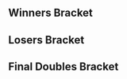 {{DISPLAYTITLE:Saints Gaming Live: ''Melee'' Doubles Bracket}}{{SetGame|melee}}
{{tabs static
|name1=Overview
|link1=Saints Gaming Live/Melee
|name2=Singles Pools
|link2=Saints Gaming Live/Melee/Singles Pools
|name3=Singles Bracket
|link3=Saints Gaming Live/Melee/Singles Bracket
|name4=Doubles Pools
|link4=Saints Gaming Live/Melee/Doubles Pools
|name5=Doubles Bracket
|link5=Saints Gaming Live/Melee/Doubles Bracket
|This=5
}}
==Winners Bracket==
{{2SEDoublesBracket
|R1=Winners Semis
|r1m1t1p1=Hungrybox |r1m1t1p1flag=us
|r1m1t1p2=Mew2King |r1m1t1p2flag=us |r1m1t1score=3
|r1m1t2p1=Ryan Ford |r1m1t2p1flag=ca
|r1m1t2p2=RaynEX |r1m1t2p2flag=ca |r1m1t2score=0
|r1m1win=1
|r1m1t1p1char1=jigglypuff |r1m1t1p1stock1=2 |r1m1t1p2char1=sheik |r1m1t1p2stock1=1
|r1m1t2p1char1=fox |r1m1t2p1stock1=0 |r1m1t2p2char1=fox |r1m1t2p2stock1=0 |r1m1win1=1 |r1m1stage1=Final Destination
|r1m1t1p1char2=jigglypuff |r1m1t1p1stock2=1 |r1m1t1p2char2=sheik |r1m1t1p2stock2=3
|r1m1t2p1char2=falco |r1m1t2p1stock2=0 |r1m1t2p2char2=fox |r1m1t2p2stock2=0 |r1m1win2=1 |r1m1stage2=Final Destination
|r1m1t1p1char3=jigglypuff |r1m1t1p1stock3=1 |r1m1t1p2char3=sheik |r1m1t1p2stock3=2
|r1m1t2p1char3=sheik |r1m1t2p1stock3=0 |r1m1t2p2char3=fox |r1m1t2p2stock3=0 |r1m1win3=1 |r1m1stage3=Final Destination
|r1m1date=
|r1m1details={{BracketMatchDetails|reddit=|comment=|vod=https://youtu.be/OVCTzrGHfa8}}
}}
{{2SEDoublesBracket
|hideroundtitles=true
|r1m1t1p1=Prince Abu |r1m1t1p1flag=us
|r1m1t1p2=Duck |r1m1t1p2flag=us |r1m1t1score=3
|r1m1t2p1=n0ne |r1m1t2p1flag=ni
|r1m1t2p2=Professor Pro |r1m1t2p2flag=gb |r1m1t2score=2
|r1m1win=1
|r1m1t1p1char1=jigglypuff |r1m1t1p1stock1=0 |r1m1t1p2char1=samus |r1m1t1p2stock1=0
|r1m1t2p1char1=cf |r1m1t2p1stock1=1 |r1m1t2p2char1=fox |r1m1t2p2stock1=1 |r1m1win1=2 |r1m1stage1=Battlefield
|r1m1t1p1char2=jigglypuff |r1m1t1p1stock2=1 |r1m1t1p2char2=samus |r1m1t1p2stock2=1
|r1m1t2p1char2=cf |r1m1t2p1stock2=0 |r1m1t2p2char2=fox |r1m1t2p2stock2=0 |r1m1win2=1 |r1m1stage2=Dream Land
|r1m1t1p1char3=jigglypuff |r1m1t1p1stock3=2 |r1m1t1p2char3=samus |r1m1t1p2stock3=2
|r1m1t2p1char3=cf |r1m1t2p1stock3=0 |r1m1t2p2char3=fox |r1m1t2p2stock3=0 |r1m1win3=1 |r1m1stage3=Final Destination
|r1m1t1p1char4=jigglypuff |r1m1t1p1stock4=0 |r1m1t1p2char4=samus |r1m1t1p2stock4=0
|r1m1t2p1char4=cf |r1m1t2p1stock4=1 |r1m1t2p2char4=fox |r1m1t2p2stock4=1 |r1m1win4=2 |r1m1stage4=Pokémon Stadium
|r1m1t1p1char5=jigglypuff |r1m1t1p1stock5=1 |r1m1t1p2char5=samus |r1m1t1p2stock5=1
|r1m1t2p1char5=cf |r1m1t2p1stock5=0 |r1m1t2p2char5=fox |r1m1t2p2stock5=0 |r1m1win5=1 |r1m1stage5=Battlefield
|r1m1date=
|r1m1details={{BracketMatchDetails|reddit=|comment=|vod=https://youtu.be/n8a_fVMozZI}}
}}
==Losers Bracket==
{{12DEDoublesLBracketSmwA
|tourneylink=Saints Gaming Live/Melee
|tourneyname=Saints Gaming Live
|l1placement=9-12
|l2placement=7-8
|l3placement=5-6
|column-width=150

<!-- ROUND 1 -->
|l1m1t1p1=Nightmare |l1m1t1p1flag=ca
|l1m1t1p2=Westballz |l1m1t1p2flag=us |l1m1t1score=2
|l1m1t2p1=Sevan |l1m1t2p1flag=ca
|l1m1t2p2=slickah |l1m1t2p2flag=ca |l1m1t2score=0
|l1m1win=1
|l1m1t1p1char1=marth |l1m1t1p1stock1=3 |l1m1t1p2char1=fox |l1m1t1p2stock1=3
|l1m1t2p1char1=fox |l1m1t2p1stock1=0 |l1m1t2p2char1=falco |l1m1t2p2stock1=0 |l1m1win1=1 |l1m1stage1=Dream Land
|l1m1t1p1char2=marth |l1m1t1p1stock2=1 |l1m1t1p2char2=fox |l1m1t1p2stock2=1
|l1m1t2p1char2=fox |l1m1t2p1stock2=0 |l1m1t2p2char2=falco |l1m1t2p2stock2=0 |l1m1win2=1 |l1m1stage2=Dream Land
|l1m1date=
|l1m1details={{BracketMatchDetails|reddit=|comment=|vod=https://youtu.be/7Qsx0A5v1gY}}

|l1m2t1p1=Ginger |l1m2t1p1flag=us
|l1m2t1p2=Beach |l1m2t1p2flag=us |l1m2t1score=2
|l1m2t2p1=Soda |l1m2t2p1flag=ca
|l1m2t2p2=Movement |l1m2t2p2flag=ca |l1m2t2score=1
|l1m2win=1
|l1m2t1p1char1=fox |l1m2t1p1stock1=1 |l1m2t1p2char1=falco |l1m2t1p2stock1=2
|l1m2t2p1char1=ic |l1m2t2p1stock1=0 |l1m2t2p2char1=peach |l1m2t2p2stock1=0 |l1m2win1=1 |l1m2stage1=Pokémon Stadium
|l1m2t1p1char2=fox |l1m2t1p1stock2=0 |l1m2t1p2char2=falco |l1m2t1p2stock2=0
|l1m2t2p1char2=ic |l1m2t2p1stock2=2 |l1m2t2p2char2=fox |l1m2t2p2stock2=2 |l1m2win2=2 |l1m2stage2=Final Destination
|l1m2t1p1char3=fox |l1m2t1p1stock3=2 |l1m2t1p2char3=falco |l1m2t1p2stock3=2
|l1m2t2p1char3=ic |l1m2t2p1stock3=0 |l1m2t2p2char3=fox |l1m2t2p2stock3=0 |l1m2win3=1 |l1m2stage3=Battlefield
|l1m2date=
|l1m2details={{BracketMatchDetails|reddit=|comment=|vod=https://youtu.be/vQocz9VPoMg}}

|l1m3t1p1=KirbyKaze |l1m3t1p1flag=ca
|l1m3t1p2=KJH |l1m3t1p2flag=us |l1m3t1score=2
|l1m3t2p1=Windrose |l1m3t2p1flag=ca
|l1m3t2p2=🔫 |l1m3t2p2flag=uz |l1m3t2score=0
|l1m3win=1
|l1m3t1p1char1=sheik |l1m3t1p1stock1=1 |l1m3t1p2char1=cf |l1m3t1p2stock1=0
|l1m3t2p1char1=cf |l1m3t2p1stock1=0 |l1m3t2p2char1=fox |l1m3t2p2stock1=0 |l1m3win1=1 |l1m3stage1=Final Destination
|l1m3t1p1char2=sheik |l1m3t1p1stock2=3 |l1m3t1p2char2=cf |l1m3t1p2stock2=0
|l1m3t2p1char2=cf |l1m3t2p1stock2=0 |l1m3t2p2char2=fox |l1m3t2p2stock2=3 |l1m3win2= |l1m3stage2=Final Destination
|l1m3date=
|l1m3details={{BracketMatchDetails|reddit=|comment=|vod=https://youtu.be/A6pxCeW8cFI}}

|l1m4t1p1=Coffeeblack |l1m4t1p1flag=ca
|l1m4t1p2=Monib |l1m4t1p2flag=ca |l1m4t1score=2
|l1m4t2p1=5IVE |l1m4t2p1flag=ca
|l1m4t2p2=Slice |l1m4t2p2flag=ca |l1m4t2score=0
|l1m4win=1
|l1m4t1p1char1=cf |l1m4t1p1stock1=3 |l1m4t1p2char1=luigi |l1m4t1p2stock1=1
|l1m4t2p1char1=fox |l1m4t2p1stock1=0 |l1m4t2p2char1=sheik |l1m4t2p2stock1=0 |l1m4win1=1 |l1m4stage1=Pokémon Stadium
|l1m4t1p1char2=cf |l1m4t1p1stock2=1 |l1m4t1p2char2=luigi |l1m4t1p2stock2=2
|l1m4t2p1char2=fox |l1m4t2p1stock2=0 |l1m4t2p2char2=sheik |l1m4t2p2stock2=0 |l1m4win2=1 |l1m4stage2=Dream Land
|l1m4date=
|l1m4details={{BracketMatchDetails|reddit=|comment=|vod=https://youtu.be/7rd6UUo8I-c}}

<!-- ROUND 2 -->
|l2m1t1p1=Nightmare |l2m1t1p1flag=ca
|l2m1t1p2=Westballz |l2m1t1p2flag=us |l2m1t1score=3
|l2m1t2p1=Ginger |l2m1t2p1flag=us
|l2m1t2p2=Beach |l2m1t2p2flag=us |l2m1t2score=1
|l2m1win=1
|l2m1t1p1char1=marth |l2m1t1p1stock1=0 |l2m1t1p2char1=fox |l2m1t1p2stock1=0
|l2m1t2p1char1=falco |l2m1t2p1stock1=1 |l2m1t2p2char1=fox |l2m1t2p2stock1=1 |l2m1win1=2 |l2m1stage1=Battlefield
|l2m1t1p1char2=marth |l2m1t1p1stock2=2 |l2m1t1p2char2=fox |l2m1t1p2stock2=1
|l2m1t2p1char2=falco |l2m1t2p1stock2=0 |l2m1t2p2char2=fox |l2m1t2p2stock2=0 |l2m1win2=1 |l2m1stage2=Final Destination
|l2m1t1p1char3=marth |l2m1t1p1stock3=1 |l2m1t1p2char3=fox |l2m1t1p2stock3=2
|l2m1t2p1char3=falco |l2m1t2p1stock3=0 |l2m1t2p2char3=fox |l2m1t2p2stock3=0 |l2m1win3=1 |l2m1stage3=Dream Land
|l2m1t1p1char4=marth |l2m1t1p1stock4=1 |l2m1t1p2char4=fox |l2m1t1p2stock4=0
|l2m1t2p1char4=falco |l2m1t2p1stock4=0 |l2m1t2p2char4=fox |l2m1t2p2stock4=0 |l2m1win4=1 |l2m1stage4=Yoshi's Story
|l2m1date=
|l2m1details={{BracketMatchDetails|reddit=|comment=|vod=https://youtu.be/Gc_jRF_cTCw}}

|l2m2t1p1=KirbyKaze |l2m2t1p1flag=ca
|l2m2t1p2=KJH |l2m2t1p2flag=us |l2m2t1score=3
|l2m2t2p1=Coffeeblack |l2m2t2p1flag=ca
|l2m2t2p2=Monib |l2m2t2p2flag=ca |l2m2t2score=0
|l2m2win=1
|l2m2t1p1char1=sheik |l2m2t1p1stock1=3 |l2m2t1p2char1=fox |l2m2t1p2stock1=3
|l2m2t2p1char1=cf |l2m2t2p1stock1=0 |l2m2t2p2char1=luigi |l2m2t2p2stock1=0 |l2m2win1=1 |l2m2stage1=Final Destination
|l2m2t1p1char2=sheik |l2m2t1p1stock2=2 |l2m2t1p2char2=fox |l2m2t1p2stock2=1
|l2m2t2p1char2=cf |l2m2t2p1stock2=0 |l2m2t2p2char2=luigi |l2m2t2p2stock2=0 |l2m2win2=1 |l2m2stage2=Final Destination
|l2m2t1p1char3=sheik |l2m2t1p1stock3=2 |l2m2t1p2char3=fox |l2m2t1p2stock3=1
|l2m2t2p1char3=cf |l2m2t2p1stock3=0 |l2m2t2p2char3=luigi |l2m2t2p2stock3=0 |l2m2win3=1 |l2m2stage3=Dream Land
|l2m2date=
|l2m2details={{BracketMatchDetails|reddit=|comment=|vod=https://youtu.be/gpr7fUtxOXk}}

<!-- ROUND 3 -->
|l3m1t1p1=Ryan Ford |l3m1t1p1flag=ca
|l3m1t1p2=RaynEX |l3m1t1p2flag=ca |l3m1t1score=0
|l3m1t2p1=Nightmare |l3m1t2p1flag=ca
|l3m1t2p2=Westballz |l3m1t2p2flag=us |l3m1t2score=3
|l3m1win=2
|l3m1t1p1char1=fox |l3m1t1p1stock1=0 |l3m1t1p2char1=fox |l3m1t1p2stock1=0
|l3m1t2p1char1=marth |l3m1t2p1stock1=1 |l3m1t2p2char1=fox |l3m1t2p2stock1=1 |l3m1win1=2 |l3m1stage1=Dream Land
|l3m1t1p1char2=fox |l3m1t1p1stock2=0 |l3m1t1p2char2=fox |l3m1t1p2stock2=0
|l3m1t2p1char2=marth |l3m1t2p1stock2=2 |l3m1t2p2char2=fox |l3m1t2p2stock2=2 |l3m1win2=2 |l3m1stage2=Dream Land
|l3m1t1p1char3=fox |l3m1t1p1stock3=0 |l3m1t1p2char3=fox |l3m1t1p2stock3=0
|l3m1t2p1char3=marth |l3m1t2p1stock3=1 |l3m1t2p2char3=fox |l3m1t2p2stock3=2 |l3m1win3=2 |l3m1stage3=Dream Land
|l3m1date=
|l3m1details={{BracketMatchDetails|reddit=|comment=|vod=https://youtu.be/JgnHDFnot9g}}

|l3m2t1p1=n0ne |l3m2t1p1flag=ni
|l3m2t1p2=Professor Pro |l3m2t1p2flag=gb |l3m2t1score=3
|l3m2t2p1=KirbyKaze |l3m2t2p1flag=ca
|l3m2t2p2=KJH |l3m2t2p2flag=us |l3m2t2score=0
|l3m2win=1
|l3m2t1p1char1=cf |l3m2t1p1stock1=1 |l3m2t1p2char1=fox |l3m2t1p2stock1=1
|l3m2t2p1char1=sheik |l3m2t2p1stock1=0 |l3m2t2p2char1=fox |l3m2t2p2stock1=0 |l3m2win1=1 |l3m2stage1=Battlefield
|l3m2t1p1char2=cf |l3m2t1p1stock2=0 |l3m2t1p2char2=fox |l3m2t1p2stock2=1
|l3m2t2p1char2=sheik |l3m2t2p1stock2=0 |l3m2t2p2char2=fox |l3m2t2p2stock2=0 |l3m2win2=1 |l3m2stage2=Battlefield
|l3m2t1p1char3=cf |l3m2t1p1stock3=2 |l3m2t1p2char3=fox |l3m2t1p2stock3=2
|l3m2t2p1char3=sheik |l3m2t2p1stock3=0 |l3m2t2p2char3=fox |l3m2t2p2stock3=0 |l3m2win3=1 |l3m2stage3=Battlefield
|l3m2date=
|l3m2details={{BracketMatchDetails|reddit=|comment=|vod=https://youtu.be/fa6QUHdsiLI}}
}}
<onlyinclude>
==Final Doubles Bracket==
{{DEFinalDoublesSmwBracket
|tourneylink=Saints Gaming Live/Melee
|tourneyname=Saints Gaming Live
|l1placement=4
|r2placement=3
|r3loserplacement=2
|r3winnerplacement=1

<!-- FROM WINNERS -->
|r1m1t1p1=Hungrybox |r1m1t1p1flag=us
|r1m1t1p2=Mew2King |r1m1t1p2flag=us |r1m1t1score=3
|r1m1t2p1=Prince Abu |r1m1t2p1flag=us
|r1m1t2p2=Duck |r1m1t2p2flag=us |r1m1t2score=0
|r1m1win=1
|r1m1t1p1char1=jigglypuff |r1m1t1p1stock1=1 |r1m1t1p2char1=sheik |r1m1t1p2stock1=3
|r1m1t2p1char1=jigglypuff |r1m1t2p1stock1=0 |r1m1t2p2char1=samus |r1m1t2p2stock1=0 |r1m1win1=1 |r1m1stage1=Pokémon Stadium
|r1m1t1p1char2=jigglypuff |r1m1t1p1stock2=1 |r1m1t1p2char2=sheik |r1m1t1p2stock2=2
|r1m1t2p1char2=jigglypuff |r1m1t2p1stock2=0 |r1m1t2p2char2=samus |r1m1t2p2stock2=0 |r1m1win2=1 |r1m1stage2=Dream Land
|r1m1t1p1char3=jigglypuff |r1m1t1p1stock3=1 |r1m1t1p2char3=sheik |r1m1t1p2stock3=2
|r1m1t2p1char3=jigglypuff |r1m1t2p1stock3=0 |r1m1t2p2char3=samus |r1m1t2p2stock3=0 |r1m1win3=1 |r1m1stage3=Yoshi's Story
|r1m1date=
|r1m1details={{BracketMatchDetails|reddit=|comment=|vod=https://youtu.be/MOlAi5_rBeI}}

<!-- FROM LOSERS -->
|l1m1t1p1=Nightmare |l1m1t1p1flag=ca
|l1m1t1p2=Westballz |l1m1t1p2flag=us |l1m1t1score=1
|l1m1t2p1=n0ne |l1m1t2p1flag=ni
|l1m1t2p2=Professor Pro |l1m1t2p2flag=gb |l1m1t2score=3
|l1m1win=2
|l1m1t1p1char1=marth |l1m1t1p1stock1=2 |l1m1t1p2char1=fox |l1m1t1p2stock1=1
|l1m1t2p1char1=cf |l1m1t2p1stock1=0 |l1m1t2p2char1=fox |l1m1t2p2stock1=0 |l1m1win1=1 |l1m1stage1=Battlefield
|l1m1t1p1char2=marth |l1m1t1p1stock2=0 |l1m1t1p2char2=fox |l1m1t1p2stock2=0
|l1m1t2p1char2=cf |l1m1t2p1stock2=1 |l1m1t2p2char2=fox |l1m1t2p2stock2=1 |l1m1win2=2 |l1m1stage2=Dream Land
|l1m1t1p1char3=marth |l1m1t1p1stock3=0 |l1m1t1p2char3=fox |l1m1t1p2stock3=0
|l1m1t2p1char3=cf |l1m1t2p1stock3=1 |l1m1t2p2char3=fox |l1m1t2p2stock3=2 |l1m1win3=2 |l1m1stage3=Final Destination
|l1m1t1p1char4=marth |l1m1t1p1stock4=0 |l1m1t1p2char4=fox |l1m1t1p2stock4=0
|l1m1t2p1char4=cf |l1m1t2p1stock4=1 |l1m1t2p2char4=fox |l1m1t2p2stock4=1 |l1m1win4=2 |l1m1stage4=Dream Land
|l1m1date=
|l1m1details={{BracketMatchDetails|reddit=|comment=|vod=https://youtu.be/uJxSkLW5LUU}}

<!-- LOSERS FINALS -->
|r2m1t1p1=Prince Abu |r2m1t1p1flag=us
|r2m1t1p2=Duck |r2m1t1p2flag=us |r2m1t1score=2
|r2m1t2p1=n0ne |r2m1t2p1flag=ni
|r2m1t2p2=Professor Pro |r2m1t2p2flag=gb |r2m1t2score=3
|r2m1win=2
|r2m1t1p1char1=jigglypuff |r2m1t1p1stock1=0 |r2m1t1p2char1=samus |r2m1t1p2stock1=0
|r2m1t2p1char1=cf |r2m1t2p1stock1=1 |r2m1t2p2char1=fox |r2m1t2p2stock1=1 |r2m1win1=2 |r2m1stage1=Battlefield
|r2m1t1p1char2=jigglypuff |r2m1t1p1stock2=1 |r2m1t1p2char2=samus |r2m1t1p2stock2=2
|r2m1t2p1char2=cf |r2m1t2p1stock2=0 |r2m1t2p2char2=fox |r2m1t2p2stock2=0 |r2m1win2=1 |r2m1stage2=Dream Land
|r2m1t1p1char3=jigglypuff |r2m1t1p1stock3=0 |r2m1t1p2char3=samus |r2m1t1p2stock3=0
|r2m1t2p1char3=cf |r2m1t2p1stock3=1 |r2m1t2p2char3=fox |r2m1t2p2stock3=1 |r2m1win3=2 |r2m1stage3=Pokémon Stadium
|r2m1t1p1char4=jigglypuff |r2m1t1p1stock4=2 |r2m1t1p2char4=samus |r2m1t1p2stock4=1
|r2m1t2p1char4=cf |r2m1t2p1stock4=0 |r2m1t2p2char4=fox |r2m1t2p2stock4=0 |r2m1win4=1 |r2m1stage4=Final Destination
|r2m1t1p1char5=jigglypuff |r2m1t1p1stock5=0 |r2m1t1p2char5=samus |r2m1t1p2stock5=0
|r2m1t2p1char5=cf |r2m1t2p1stock5=1 |r2m1t2p2char5=fox |r2m1t2p2stock5=1 |r2m1win5=2 |r2m1stage5=Final Destination
|r2m1date=
|r2m1details={{BracketMatchDetails|reddit=|comment=|vod=https://youtu.be/F9sME5nb8z4}}

<!-- GRAND FINALS -->
|r3m1t1p1=Hungrybox |r3m1t1p1flag=us
|r3m1t1p2=Mew2King |r3m1t1p2flag=us |r3m1t1score=3 |r3m2t1score=
|r3m1t2p1=n0ne |r3m1t2p1flag=ni
|r3m1t2p2=Professor Pro |r3m1t2p2flag=gb |r3m1t2score=1 |r3m2t2score=
|r3m1win=1
|r3m1t1p1char1=jigglypuff |r3m1t1p1stock1=3 |r3m1t1p2char1=sheik |r3m1t1p2stock1=2
|r3m1t2p1char1=cf |r3m1t2p1stock1=0 |r3m1t2p2char1=fox |r3m1t2p2stock1=0 |r3m1win1=1 |r3m1stage1=Battlefield
|r3m1t1p1char2=jigglypuff |r3m1t1p1stock2=1 |r3m1t1p2char2=sheik |r3m1t1p2stock2=1
|r3m1t2p1char2=cf |r3m1t2p1stock2=0 |r3m1t2p2char2=fox |r3m1t2p2stock2=0 |r3m1win2=1 |r3m1stage2=Pokémon Stadium
|r3m1t1p1char3=jigglypuff |r3m1t1p1stock3=0 |r3m1t1p2char3=sheik |r3m1t1p2stock3=0
|r3m1t2p1char3=cf |r3m1t2p1stock3=1 |r3m1t2p2char3=fox |r3m1t2p2stock3=1 |r3m1win3=2 |r3m1stage3=Pokémon Stadium
|r3m1t1p1char4=jigglypuff |r3m1t1p1stock4=1 |r3m1t1p2char4=sheik |r3m1t1p2stock4=1
|r3m1t2p1char4=cf |r3m1t2p1stock4=0 |r3m1t2p2char4=fox |r3m1t2p2stock4=0 |r3m1win4=1 |r3m1stage4=Dream Land
|r3m1date=
|r3m1details={{BracketMatchDetails|reddit=|comment=|vod=https://youtu.be/NGRbyIrrF-U}}
}}
</onlyinclude>
